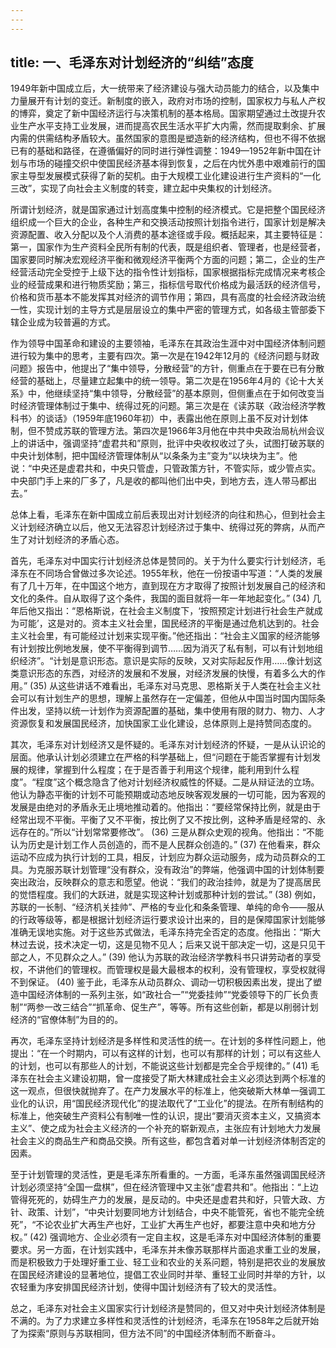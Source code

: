 ```yaml
---
---
---
```

title: 一、毛泽东对计划经济的“纠结”态度
---




1949年新中国成立后，大一统带来了经济建设与强大动员能力的结合，以及集中力量展开有计划的变迁。新制度的嵌入，政府对市场的控制，国家权力与私人产权的博弈，奠定了新中国经济运行与决策机制的基本格局。国家期望通过土改提升农业生产水平支持工业发展，进而提高农民生活水平扩大内需，然而提取剩余、扩展内需的供需结构矛盾较大。虽然国家的意图是塑造新的经济结构，但也不得不依据已有的基础和路径，在遵循偏好的同时进行弹性调整：1949—1952年新中国在计划与市场的碰撞交织中使国民经济基本得到恢复，之后在内忧外患中艰难前行的国家主导型发展模式获得了新的契机。由于大规模工业化建设进行生产资料的“一化三改”，实现了向社会主义制度的转变，建立起中央集权的计划经济。

所谓计划经济，就是国家通过计划高度集中控制的经济模式。它是把整个国民经济组织成一个巨大的企业，各种生产和交换活动按照计划指令进行，国家计划是解决资源配置、收入分配以及个人消费的基本途径或手段。概括起来，其主要特征是：第一，国家作为生产资料全民所有制的代表，既是组织者、管理者，也是经营者，国家要同时解决宏观经济平衡和微观经济平衡两个方面的问题；第二，企业的生产经营活动完全受控于上级下达的指令性计划指标，国家根据指标完成情况来考核企业的经营成果和进行物质奖励；第三，指标信号取代价格成为最活跃的经济信号，价格和货币基本不能发挥其对经济的调节作用；第四，具有高度的社会经济政治统一性，实现计划的主导方式是层层设立的集中严密的管理方式，如各级主管部委下辖企业成为较普遍的方式。

作为领导中国革命和建设的主要领袖，毛泽东在其政治生涯中对中国经济体制问题进行较为集中的思考，主要有四次。第一次是在1942年12月的《经济问题与财政问题》报告中，他提出了“集中领导，分散经营”的方针，侧重点在于要在已有分散经营的基础上，尽量建立起集中的统一领导。第二次是在1956年4月的《论十大关系》中，他继续坚持“集中领导，分散经营”的基本原则，但侧重点在于如何改变当时经济管理体制过于集中、统得过死的问题。第三次是在《读苏联〈政治经济学教科书〉的谈话》（1959年底1960年初）中，表露出他在原则上虽不反对计划体制，但不赞成苏联的管理方法。第四次是1966年3月他在中共中央政治局杭州会议上的讲话中，强调坚持“虚君共和”原则，批评中央收权收过了头，试图打破苏联的中央计划体制，把中国经济管理体制从“以条条为主”变为“以块块为主”。他说：“中央还是虚君共和，中央只管虚，只管政策方针，不管实际，或少管点实。中央部门手上来的厂多了，凡是收的都叫他们出中央，到地方去，连人带马都出去。”

总体上看，毛泽东在新中国成立前后表现出对计划经济的向往和热心，但到社会主义计划经济确立以后，他又无法容忍计划经济过于集中、统得过死的弊病，从而产生了对计划经济的矛盾心态。

首先，毛泽东对中国实行计划经济总体是赞同的。关于为什么要实行计划经济，毛泽东在不同场合曾做过多次论述。1955年秋，他在一份按语中写道：“人类的发展有了几十万年，在中国这个地方，直到现在方才取得了按照计划发展自己的经济和文化的条件。自从取得了这个条件，我国的面目就将一年一年地起变化。” (34) 几年后他又指出：“恩格斯说，在社会主义制度下，‘按照预定计划进行社会生产就成为可能’，这是对的。资本主义社会里，国民经济的平衡是通过危机达到的。社会主义社会里，有可能经过计划来实现平衡。”他还指出：“社会主义国家的经济能够有计划按比例地发展，使不平衡得到调节……因为消灭了私有制，可以有计划地组织经济”。“计划是意识形态。意识是实际的反映，又对实际起反作用……像计划这类意识形态的东西，对经济的发展和不发展，对经济发展的快慢，有着多么大的作用。” (35) 从这些讲话不难看出，毛泽东对马克思、恩格斯关于人类在社会主义社会可以有计划生产的思想，理解上虽然存在一定偏差，但他从中国当时国内国际条件出发，坚持以统一计划作为资源配置的基础，集中使用有限的财力、物力、人才资源恢复和发展国民经济，加快国家工业化建设，总体原则上是持赞同态度的。

其次，毛泽东对计划经济又是怀疑的。毛泽东对计划经济的怀疑，一是从认识论的层面。他承认计划必须建立在严格的科学基础上，但“问题在于能否掌握有计划发展的规律，掌握到什么程度；在于是否善于利用这个规律，能利用到什么程度”。“程度”这个概念隐含了他对计划经济权威性的怀疑。二是从辩证法的立场。他认为静态平衡的计划不可能预期或动态地反映客观发展的一切可能，因为客观的发展是由绝对的矛盾永无止境地推动着的。他指出：“要经常保持比例，就是由于经常出现不平衡。平衡了又不平衡，按比例了又不按比例，这种矛盾是经常的、永远存在的。”所以“计划常常要修改”。 (36) 三是从群众史观的视角。他指出：“不能认为历史是计划工作人员创造的，而不是人民群众创造的。” (37) 在他看来，群众运动不应成为执行计划的工具，相反，计划应为群众运动服务，成为动员群众的工具。为克服苏联计划管理“没有群众，没有政治”的弊端，他强调中国的计划体制要突出政治，反映群众的意志和愿望。他说：“我们的政治挂帅，就是为了提高居民的觉悟程度。我们的大跃进，就是实现这种计划或那种计划的尝试。” (38) 例如，苏联的一长制、“经济机关挂帅”、严格的专业化和条条管理、单纯的命令——服从的行政等级等，都是根据计划经济运行要求设计出来的，目的是保障国家计划能够准确无误地实施。对于这些苏式做法，毛泽东持完全否定的态度。他指出：“斯大林过去说，技术决定一切，这是见物不见人；后来又说干部决定一切，这是只见干部之人，不见群众之人。” (39) 他认为苏联的政治经济学教科书只讲劳动者的享受权，不讲他们的管理权。而管理权是最大最根本的权利，没有管理权，享受权就得不到保证。 (40) 鉴于此，毛泽东从动员群众、调动一切积极因素出发，提出了塑造中国经济体制的一系列主张，如“政社合一”“党委挂帅”“党委领导下的厂长负责制”“两参一改三结合”“抓革命、促生产”，等等。所有这些创新，都是以削弱计划经济的“官僚体制”为目的的。

再次，毛泽东坚持计划经济是多样性和灵活性的统一。在计划的多样性问题上，他提出：“在一个时期内，可以有这样的计划，也可以有那样的计划；可以有这些人的计划，也可以有那些人的计划，不能说这些计划都是完全合乎规律的。” (41) 毛泽东在社会主义建设初期，曾一度接受了斯大林建成社会主义必须达到两个标准的这一观点，但很快就抛弃了。在产力发展水平的标准上，他突破斯大林单一强调工业化的认识，用“国民经济现代化”的提法取代了“工业化”的提法。在所有制结构的标准上，他突破生产资料公有制唯一性的认识，提出“要消灭资本主义，又搞资本主义”、使之成为社会主义经济的一个补充的崭新观点，主张应有计划地大力发展社会主义的商品生产和商品交换。所有这些，都包含着对单一计划经济体制否定的因素。

至于计划管理的灵活性，更是毛泽东所看重的。一方面，毛泽东虽然强调国民经济计划必须坚持“全国一盘棋”，但在经济管理中又主张“虚君共和”。他指出：“上边管得死死的，妨碍生产力的发展，是反动的。中央还是虚君共和好，只管大政、方针、政策、计划”，“中央计划要同地方计划结合，中央不能管死，省也不能完全统死”，“不论农业扩大再生产也好，工业扩大再生产也好，都要注意中央和地方分权。” (42) 强调地方、企业必须有一定自主权，这是毛泽东对中国经济体制的重要要求。另一方面，在计划实践中，毛泽东并未像苏联那样片面追求重工业的发展，而是积极致力于处理好重工业、轻工业和农业的关系问题，特别是把农业的发展放在国民经济建设的显著地位，提倡工农业同时并举、重轻工业同时并举的方针，以农轻重为序安排国民经济计划，使得中国计划经济有了较大的灵活性。

总之，毛泽东对社会主义国家实行计划经济是赞同的，但又对中央计划经济体制是不满的。为了力求建立多样性和灵活性的计划经济，毛泽东在1958年之后就开始了为探索“原则与苏联相同，但方法不同”的中国经济体制而不断奋斗。